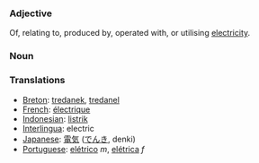 === Adjective ===

Of, relating to, produced by, operated with, or utilising [[electricity]].

=== Noun ===

=== Translations ===
*[[Breton]]: [[tredanek]], [[tredanel]]
*[[French]]: [[électrique]]
*[[Indonesian]]: [[listrik]]
*[[Interlingua]]: electric
*[[Japanese]]: [[電気]] ([[でんき]], denki)
*[[Portuguese]]: [[elétrico]] ''m'', [[elétrica]] ''f''